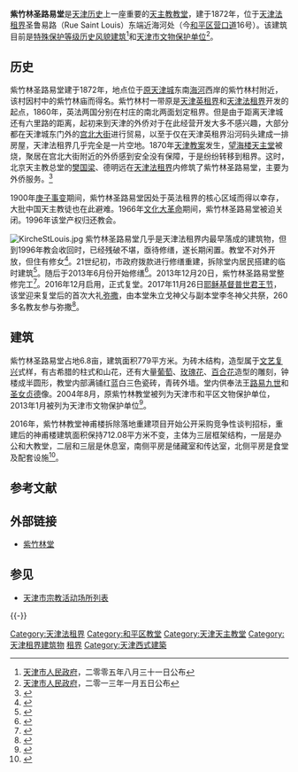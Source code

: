 {{文物保护单位
| 级别 = 省级
| 省区市 = 天津市
| 名称 = 紫竹林教堂旧址
| 图片 = [[File:原天津紫竹林教堂.JPG|200px]]|
| 编号 = 4-82
| 分类 = 近现代重要史迹及代表性建筑
| 时代 = 1872年
| 所在 = [[天津市|天津市]][[和平区_(天津市)|和平区]]
| 登录 = 2013年1月5日
}}
'''紫竹林圣路易堂'''是[[天津历史|天津历史]]上一座重要的[[天主教|天主教]][[教堂|教堂]]，建于1872年，位于[[天津法租界|天津法租界]]圣鲁易路（Rue Saint Louis）东端近海河处（今[[和平区_(天津市)|和平区]][[营口道|营口道]]16号）。该建筑目前是[[天津历史风貌建筑|特殊保护等级历史风貌建筑]]<ref>[[天津市人民政府|天津市人民政府]]，二零零五年八月三十一日公布</ref>和[[天津市文物保护单位|天津市文物保护单位]]<ref>[[天津市人民政府|天津市人民政府]]，二零一三年一月五日公布</ref>。

== 历史 ==
紫竹林圣路易堂建于1872年，地点位于[[天津老城|原天津城]]东南[[海河|海河]]西岸的紫竹林村附近，该村因村中的紫竹林庙而得名。紫竹林村一带原是[[天津英租界|天津英租界]]和[[天津法租界|天津法租界]]开发的起点，1860年，英法两国分别在村庄的南北两面划定租界。但是由于距离天津城还有六里路的距离，起初来到天津的外侨对于在此经营开发大多不感兴趣，大部分都在天津城东门外的[[古文化街|宫北大街]]进行贸易，以至于仅在天津英租界沿河码头建成一排房屋，天津法租界几乎完全是一片空地。1870年[[天津教案|天津教案]]发生，[[望海楼天主堂|望海楼天主堂]]被烧，聚居在宫北大街附近的外侨感到安全没有保障，于是纷纷转移到租界。这时，北京天主教总堂的[[樊国梁|樊国梁]]、德明远在[[天津法租界|天津法租界]]内修筑了紫竹林圣路易堂，主要为外侨服务。<ref>{{cite web|url=http://www.tjhp.gov.cn/servlet/ContentServer?cid=1126855562392&pagename=tjhp%2FHPart%2Fxxhcont-1&c=HPart&p1=1126853615742|title=天津的紫竹林|publisher=和平区解放路街|date=2006-09-04|accessdate=2013-12-06|deadurl=yes|archiveurl=https://web.archive.org/web/20140811194108/http://www.tjhp.gov.cn/servlet/ContentServer?cid=1126855562392&pagename=tjhp%2FHPart%2Fxxhcont-1&c=HPart&p1=1126853615742|archivedate=2014-08-11}}</ref>

1900年[[庚子事变|庚子事变]]期间，紫竹林圣路易堂因处于英法租界的核心区域而得以幸存，大批中国天主教徒也在此避难。1966年[[文化大革命|文化大革命]]期间，紫竹林圣路易堂被迫关闭。1996年该堂产权归还教会。

[[File:KircheStLouis.jpg|thumb]]
紫竹林圣路易堂几乎是天津法租界内最早落成的建筑物，但到1996年教会收回时，已经残破不堪，亟待修缮，遂长期闲置。教堂不对外开放，但住有修女<ref>{{cite web|url=http://www.tj-church.org/news_show.asp?id=379|title=紫竹林教堂简介|publisher=天主教天津教区西开总堂|date=2006-09-04|accessdate=2011-08-12|deadurl=yes|archiveurl=https://web.archive.org/web/20140202175532/http://www.tj-church.org/news_show.asp?id=379|archivedate=2014-02-02}}</ref>。21世纪初，市政府拨款进行修缮重建，拆除堂内居民搭建的临时建筑<ref>{{cite web|url=http://tj.ifeng.com/zoududatianjin/detail_2012_11/30/456034_0.shtml|title=天津紫竹林教堂部分建筑倒塌 百年教堂或危在旦夕|publisher=凤凰网|date=2012-11-30|deadurl=yes|archiveurl=https://web.archive.org/web/20140201215016/http://tj.ifeng.com/zoududatianjin/detail_2012_11/30/456034_0.shtml|archivedate=2014-02-01}}</ref>。随后于2013年6月份开始修缮<ref>{{cite web|url=http://news.enorth.com.cn/system/2013/06/13/011060971.shtml|title=网友实拍：百年紫竹林教堂 修缮工程正式开始|publisher=北方网|date=2013-06-13|accessdate=2013-12-05|archive-date=2021-04-15|archive-url=https://web.archive.org/web/20210415105833/http://news.enorth.com.cn/system/2013/06/13/011060971.shtml|dead-url=no}}</ref>。2013年12月20日，紫竹林圣路易堂整修完工<ref>{{cite web|url=http://news.enorth.com.cn/system/2013/12/21/011549739.shtml|title=百年历史紫竹林教堂展露新姿 见证天津变迁|publisher=北方网|date=2013-12-21|accessdate=2014-01-24|archive-date=2021-04-15|archive-url=https://web.archive.org/web/20210415105837/http://news.enorth.com.cn/system/2013/12/21/011549739.shtml|dead-url=no}}</ref>。2016年12月启用，正式复堂。2017年11月26日[[基督普世君王节|耶稣基督普世君王节]]，该堂迎来复堂后的首次大礼[[弥撒|弥撒]]，由本堂朱立戈神父与副本堂李冬神父共祭，260多名教友参与弥撒<ref>{{Cite web |url = http://www.catholic.tj.cn/index.php/2017/11/26/20171126.html |title = 紫竹林堂区欢度基督普世君王节 |author =  |date = 2017-11-26 |publisher = 紫竹林堂 |language =  |accessdate =  |quote =  |archive-date = 2021-04-15 |archive-url = https://web.archive.org/web/20210415105841/http://www.catholic.tj.cn/index.php/2017/11/26/20171126.html |dead-url = no }}</ref>。

== 建筑 ==
{{天津历史风貌建筑|
省区市 = 天津市|
名称 = 紫竹林教堂|
图片 =  [[File:紫竹林圣路易堂.jpg|200px]]|
编号 = 0110019 |
等级 = 特殊保护 |
时代 = 1872年|
所在 = [[天津市|天津市]][[和平区_(天津市)|和平区]] |
公布 = 2005年8月31日 |
}}

紫竹林圣路易堂占地6.8亩，建筑面积779平方米。为砖木结构，造型属于[[文艺复兴|文艺复兴]]式样，有古希腊的柱式和山花，还有大量[[葡萄|葡萄]]、[[玫瑰花|玫瑰花]]、[[百合花|百合花]]造型的雕刻，钟楼成半圆形，教堂内部满铺红蓝白三色瓷砖，青砖外墙。堂内供奉法王[[路易九世|路易九世]]和[[圣女贞德|圣女贞德]]像。2004年8月，原紫竹林教堂被列为天津市和平区文物保护单位，2013年1月被列为天津市文物保护单位<ref>{{cite web|url=http://www.tjhp.gov.cn/servlet/ContentServer?cid=1126853058864&pagename=tjhp%2FHPart%2Fxxhcont-1&c=HPart&p1=1104109915445|title=天主教|publisher=和平区民族宗教办公室|date=2006-09-04|accessdate=2011-08-12|deadurl=yes|archiveurl=https://web.archive.org/web/20140811193610/http://www.tjhp.gov.cn/servlet/ContentServer?cid=1126853058864&pagename=tjhp%2FHPart%2Fxxhcont-1&c=HPart&p1=1104109915445|archivedate=2014-08-11}}</ref>。

2016年，紫竹林教堂神甫楼拆除落地重建项目开始公开采购竞争性谈判招标，重建后的神甫楼建筑面积保持712.08平方米不变，主体为三层框架结构，一层是办公和大教堂，二层和三层是休息室，南侧平房是储藏室和传达室，北侧平房是食堂及配套设施<ref>{{Cite web |url = http://www.bidchance.com/calggnew/2016/09/11/16261322.html |title = 天主教紫竹林教堂神甫堂落地重建项目公开采购竞争性谈判公告 |author =  |date = 2016-09-11 |publisher = 中国招标网 |language =  |accessdate =  |quote =  |archive-url = https://web.archive.org/web/20180101025939/http://www.bidchance.com/calggnew/2016/09/11/16261322.html |archive-date = 2018-01-01 |dead-url = yes }}</ref>。

== 参考文献 ==
{{reflist}}

==外部链接==
*[http://www.catholic.tj.cn 紫竹林堂] {{Wayback|url=http://www.catholic.tj.cn/ |date=20080620130221 }}

== 参见 ==
{{Portal box|天主教|天津|中国建筑|中国文化遗产}}
* [[天津市宗教活动场所列表|天津市宗教活动场所列表]]

{{-}}
{{天津教堂}}
{{天津近代历史文化专题}}
{{天津市文物保护单位}}

[[Category:天津法租界|Category:天津法租界]]
[[Category:和平区教堂|Category:和平区教堂]]
[[Category:天津天主教堂|Category:天津天主教堂]]
[[Category:天津租界建筑物|Category:天津租界建筑物]]
[[Category:中国近代建筑|租界]]
[[Category:天津西式建築|Category:天津西式建築]]
